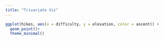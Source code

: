 ```yaml
---
title: "Trivariate Viz"
---
```


```r
ggplot(hikes, aes(x = difficulty, y = elevation, color = ascent)) +
  geom_point()+
  theme_minimal()

```

